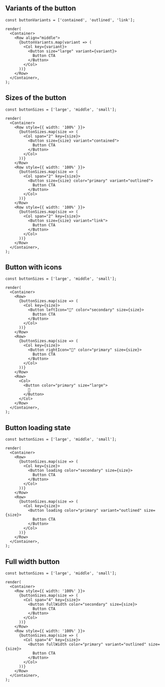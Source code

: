 
## Variants of the button

```tsx live
const buttonVariants = ['contained', 'outlined', 'link'];

render(
  <Container>
    <Row align="middle">
      {buttonVariants.map(variant => (
        <Col key={variant}>
          <Button size="large" variant={variant}>
            Button CTA
          </Button>
        </Col>
      ))}
    </Row>
  </Container>,
);
```

## Sizes of the button

```tsx live
const buttonSizes = ['large', 'middle', 'small'];

render(
  <Container>
    <Row style={{ width: '100%' }}>
      {buttonSizes.map(size => (
        <Col span="2" key={size}>
          <Button size={size} variant="contained">
            Button CTA
          </Button>
        </Col>
      ))}
    </Row>
    <Row style={{ width: '100%' }}>
      {buttonSizes.map(size => (
        <Col span="2" key={size}>
          <Button size={size} color="primary" variant="outlined">
            Button CTA
          </Button>
        </Col>
      ))}
    </Row>
    <Row style={{ width: '100%' }}>
      {buttonSizes.map(size => (
        <Col span="2" key={size}>
          <Button size={size} variant="link">
            Button CTA
          </Button>
        </Col>
      ))}
    </Row>
  </Container>,
);
```

## Button with icons

```tsx live
const buttonSizes = ['large', 'middle', 'small'];

render(
  <Container>
    <Row>
      {buttonSizes.map(size => (
        <Col key={size}>
          <Button leftIcon="🚗" color="secondary" size={size}>
            Button CTA
          </Button>
        </Col>
      ))}
    </Row>
    <Row>
      {buttonSizes.map(size => (
        <Col key={size}>
          <Button rightIcon="🚗" color="primary" size={size}>
            Button CTA
          </Button>
        </Col>
      ))}
    </Row>
    <Row>
      <Col>
        <Button color="primary" size="large">
          🚗
        </Button>
      </Col>
    </Row>
  </Container>,
);
```

## Button loading state

```tsx live
const buttonSizes = ['large', 'middle', 'small'];

render(
  <Container>
    <Row>
      {buttonSizes.map(size => (
        <Col key={size}>
          <Button loading color="secondary" size={size}>
            Button CTA
          </Button>
        </Col>
      ))}
    </Row>
    <Row>
      {buttonSizes.map(size => (
        <Col key={size}>
          <Button loading color="primary" variant="outlined" size={size}>
            Button CTA
          </Button>
        </Col>
      ))}
    </Row>
  </Container>,
);
```

## Full width button

```tsx live
const buttonSizes = ['large', 'middle', 'small'];

render(
  <Container>
    <Row style={{ width: '100%' }}>
      {buttonSizes.map(size => (
        <Col span="4" key={size}>
          <Button fullWidth color="secondary" size={size}>
            Button CTA
          </Button>
        </Col>
      ))}
    </Row>
    <Row style={{ width: '100%' }}>
      {buttonSizes.map(size => (
        <Col span="4" key={size}>
          <Button fullWidth color="primary" variant="outlined" size={size}>
            Button CTA
          </Button>
        </Col>
      ))}
    </Row>
  </Container>,
);
```

